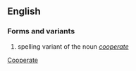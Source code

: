 ==English==
===Forms and variants===
# spelling variant of the noun ''[[cooperate]]''

[[Category:English words spelled with diacritics or ligatures|Cooperate]]